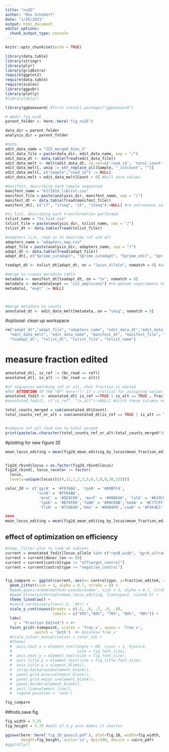 ```yaml
---
title: "nu2E"
author: "Max Schubert"
date: "1/26/2021"
output: html_document
editor_options: 
  chunk_output_type: console
---
```


```r

knitr::opts_chunk$set(echo = TRUE)

library(data.table)
library(stringr)
library(plyr)
library(gridExtra)
require(ggplot2)
require(data.table)
require(scales)
library(ggpubr)
library(plotly)
#library(dplyr)

library(ggbeeswarm) #first install.packages("ggbeeswarm")

# mkdir fig_nu2E
parent_folder <- here::here('fig_nu2E')
```


```r
data_dir = parent_folder
analysis_dir = parent_folder

#data
edit_data_name = "ZZ2_merged_bins_2"
edit_data_file = paste(data_dir, edit_data_name, sep = "/")
edit_data_dt <- data.table(fread(edit_data_file))
edit_data_melt <- melt(edit_data_dt, id.var=c('read_id', 'total_count', 'bc_read'), value.name='Count', variable.name='Sample')
edit_data_melt[, uniq := str_replace_all(Sample, "_cutcount", "")]
edit_data_melt[, c("Sample","read_id") := NULL]
edit_data_melt = edit_data_melt[Count > 0] #kill zero values

```


```r
#manifest, describing each sample sequenced
manifest_name = "k171819_liblist.csv"
manifest_file = paste(analysis_dir, manifest_name, sep = "/")
manifest_dt <- data.table(fread(manifest_file))
manifest_dt[, c("i7", "i7seq", "i5", "i5seq"):=NULL] #rm extraneous columns

#tx list, describing each transformation performed
txlist_name = "tx_list.csv"
txlist_file = paste(analysis_dir, txlist_name, sep = "/")
txlist_dt <- data.table(fread(txlist_file))

#adapters list, read in to describe ref and alt
adapters_name = "adapters_map.csv"
adapt_file = paste(analysis_dir, adapters_name, sep = "/")
adapt_dt <- data.table(fread(adapt_file))
adapt_dt[, c("5prime_cutadapt", "3prime_cutadapt", "5prime_edit", "3prime_edit"):=NULL] #rm extraneous columns

```


```r
txadapt_dt <- txlist_dt[adapt_dt, on = "locus_allele", nomatch = 0] #add "ref" and "alt" sequences expected

#merge to create metadata table
metadata <- manifest_dt[txadapt_dt, on = "tx", nomatch = 0]
metadata <- metadata[expt == "zz2_amplicons"] #rm genome experiments here
metadata[, "expt" := NULL]



#merge metadata to counts
annotated_dt <- edit_data_melt[metadata, on = "uniq", nomatch = 0]

```

#optional: clean up workspace
```r
rm("adapt_dt","adapt_file", "adapters_name", "edit_data_dt","edit_data_file",
  "edit_data_melt", "edit_data_name", "manifest_dt", "manifest_file", "manifest_name", "metadata",
  "txadapt_dt", "txlist_dt", "txlist_file", "txlist_name")
```


# measure fraction edited
```r
annotated_dt[, is_ref := (bc_read == ref)]
annotated_dt[, is_alt := (bc_read == alt)]

#of sequences matching ref or alt, what fraction is edited
#PAY ATTENTION TO THE "BY" here!!!! it's critical for assigning values to the appropriate experiments
annotated_fedit <- annotated_dt[ is_ref ==TRUE | is_alt == TRUE , fraction_edited := 1- (Count/sum(Count)) , by='uniq'][is_ref == TRUE]
#annotated_fedit[, c("is_ref", "is_alt"):=NULL] #ditch these columns now

```

```r

total_counts_merged = sum(annotated_dt$Count)
total_counts_ref_or_alt = sum(annotated_dt[is_ref == TRUE | is_alt == TRUE]$Count)


#compare ref_alt read num to total merged
print(paste(as.character(total_counts_ref_or_alt/total_counts_merged*100), "% of reads are ref or alt seqs", sep = " "))
```

#plotting for new figure 2E
```r
mean_locus_editing = mean(fig2d_mean_editing_by_locus$mean_fraction_edited)


fig2d_rbind$locus = as.factor(fig2d_rbind$locus)
fig2d_rbind[, locus_recolor := factor(
  locus,
  levels=unique(locus)[c(4,11,1,2,3,5,6,7,8,9,10,12)])]

color_2d <- c('gyrA' = '#F8766D', 'rpoB' = '#00BFC4',
              'sucB' = '#FF64B0',
               'mreC' = '#DE8C00', 'murF' = '#00BA38', 'lolA' = '#619CFF',
               'lpxK' = '#B79F00','fabH' = '#00C08B','hemA' = '#C77CFF',
               'fliN' = '#7CAE00','hda' = '#00B4F0','coaD' = '#F564E3')

####
mean_locus_editing = mean(fig2d_mean_editing_by_locus$mean_fraction_edited)

```

## effect of optimization on efficiency
```r
#temp, filter plot to look at subsets
current = annotated_fedit[locus_allele %in% c("rpoB_wide", "gyrA_ultrawide", "rpoB_plus", "gyrA_plus")]
current = current[donor_len == 90]
current = current[controltype != "offtarget_control"] 
current = current[controltype != "negative_control"]


fig_compare <- ggplot(current, aes(x= controltype, y=fraction_edited, color=locus_allele)) + 
  geom_jitter(size = 3, alpha = 0.7, stroke = 0) +
  #geom_quasirandom(method='pseudorandom', size = 3, alpha = 0.7, stroke = 0)+
  #geom_hline(yintercept=mean_locus_editing, linetype=2, size=0.5) +
  theme_linedraw() +
  #coord_cartesian(ylim=c(.5, .95)) +
  scale_y_continuous(breaks = c(.5, .6, .7, .8, .9),
                     labels = c("50%","60%", "70%", "80%", "90%")) +
  labs(
    y = "Fraction Edited") + #+
  facet_grid(~timepoint, scales = 'free_x', space = 'free_x',
             switch = 'both')  #+ #scales='free_x'
  #scale_colour_manual(values = color_2d) +
  #theme(
  #  axis.text.x = element_text(angle = 60, vjust = 1, hjust=1,
  #                             size = fig_font_size),
  #  axis.text.y = element_text(size = fig_font_size),
  #  axis.title.y = element_text(size = fig_title_font_size),
  #  axis.title.x = element_blank(),
  #  strip.background=element_blank(),
  #  panel.grid.minor=element_blank(),
  #  panel.grid.major.x=element_blank(),
  #  panel.border=element_blank(),
  #  axis.line=element_line(),
  #  legend.position = 'none')

fig_compare
```

##todo,save fig
```r
fig_width = 3.25
fig_height = 3.75 #edit of X,y axis makes it shorter

ggsave(here::here('fig_2D_quasi2.pdf'), plot=fig_1D, width=fig_width, 
       height=fig_height, units='in', dpi=300, device = cairo_pdf)
#ggplotly()
```
